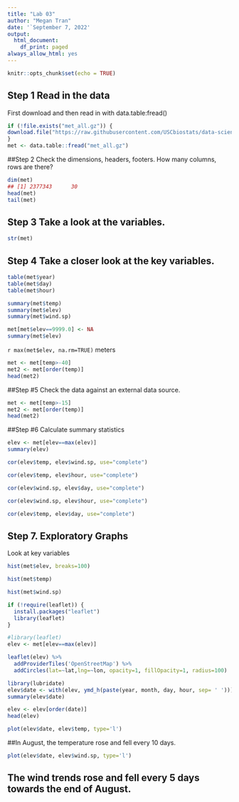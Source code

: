 ```yaml
---
title: "Lab 03"
author: "Megan Tran"
date: '`September 7, 2022'
output:
  html_document:
    df_print: paged
always_allow_html: yes
---
```


```r
knitr::opts_chunk$set(echo = TRUE)
```


## Step 1 Read in the data
First download and then read in with data.table:fread()
```r
if (!file.exists("met_all.gz")) {
download.file("https://raw.githubusercontent.com/USCbiostats/data-science-data/master/02_met/met_all.gz", "met_all.gz", method="libcurl", timeout = 60) 
}
met <- data.table::fread("met_all.gz") 
```

##Step 2 Check the dimensions, headers, footers. How many columns, rows are there?
```r
dim(met)
## [1] 2377343      30
head(met)
tail(met)
```

## Step 3 Take a look at the variables.
```r
str(met)
```

## Step 4 Take a closer look at the key variables.
```r
table(met$year)
table(met$day)
table(met$hour)
```


```r
summary(met$temp)
summary(met$elev)
summary(met$wind.sp)
```

```r
met[met$elev==9999.0] <- NA
summary(met$elev)
```
`r max(met$elev, na.rm=TRUE)` meters

```r
met <- met[temp>-40]
met2 <- met[order(temp)]
head(met2)
```
##Step #5 Check the data against an external data source.

```r
met <- met[temp>-15]
met2 <- met[order(temp)]
head(met2)
```

##Step #6 Calculate summary statistics
```r
elev <- met[elev==max(elev)]
summary(elev)
```

```r
cor(elev$temp, elev$wind.sp, use="complete")
```

```r
cor(elev$temp, elev$hour, use="complete")
```
```r
cor(elev$wind.sp, elev$day, use="complete")
```
```r
cor(elev$wind.sp, elev$hour, use="complete")
```

```r
cor(elev$temp, elev$day, use="complete")
```

## Step 7. Exploratory Graphs

Look at key variables 

```r
hist(met$elev, breaks=100)
```
```r
hist(met$temp)
```

```r
hist(met$wind.sp) 
```

```r
if (!require(leaflet)) {
  install.packages("leaflet")
  library(leaflet)
}
```



```r
#library(leaflet)
elev <- met[elev==max(elev)]
```


```r
leaflet(elev) %>%
  addProviderTiles('OpenStreetMap') %>% 
  addCircles(lat=~lat,lng=~lon, opacity=1, fillOpacity=1, radius=100)
```

```r
library(lubridate)
elev$date <- with(elev, ymd_h(paste(year, month, day, hour, sep= ' ')))
summary(elev$date)
```
```r
elev <- elev[order(date)]
head(elev)
```
```r
plot(elev$date, elev$temp, type='l')
```

##In August, the temperature rose and fell every 10 days. 

```r
plot(elev$date, elev$wind.sp, type='l')
```

## The wind trends rose and fell every 5 days towards the end of August. 

